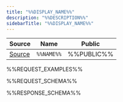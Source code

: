 ```yaml
---
title: "%%DISPLAY_NAME%%"
description: "%%DESCRIPTION%%"
sidebarTitle: "%%DISPLAY_NAME%%"
---
```


| Source                                                                                                      | Name       | Public     |
| ----------------------------------------------------------------------------------------------------------- | ---------- | ---------- |
| [Source](https://github.com/rivet-gg/opengb-modules/tree/main/modules/%%MODULE_NAME%%/scripts/%%NAME%%.ts) | `%%NAME%%` | %%PUBLIC%% |

%%REQUEST_EXAMPLES%%

%%REQUEST_SCHEMA%%

%%RESPONSE_SCHEMA%%
